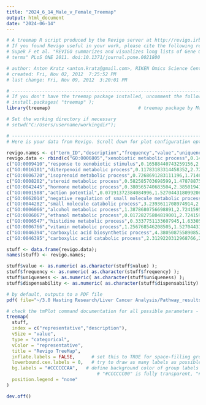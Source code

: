 ---
title: "2024_6_14_Male_v_Female_Treemap"
output: html_document
date: "2024-06-14"
---

```{r}
# A treemap R script produced by the Revigo server at http://revigo.irb.hr/
# If you found Revigo useful in your work, please cite the following reference:
# Supek F et al. "REVIGO summarizes and visualizes long lists of Gene Ontology
# terms" PLoS ONE 2011. doi:10.1371/journal.pone.0021800

# author: Anton Kratz <anton.kratz@gmail.com>, RIKEN Omics Science Center, Functional Genomics Technology Team, Japan
# created: Fri, Nov 02, 2012  7:25:52 PM
# last change: Fri, Nov 09, 2012  3:20:01 PM

# -----------------------------------------------------------------------------
# If you don't have the treemap package installed, uncomment the following line:
# install.packages( "treemap" );
library(treemap) 								# treemap package by Martijn Tennekes

# Set the working directory if necessary
# setwd("C:/Users/username/workingdir");

# --------------------------------------------------------------------------
# Here is your data from Revigo. Scroll down for plot configuration options.

revigo.names <- c("term_ID","description","frequency","value","uniqueness","dispensability","representative");
revigo.data <- rbind(c("GO:0006805","xenobiotic metabolic process",0.14809884239041543,2.485945923540798,0.8016269526266007,0.06294942,"xenobiotic metabolic process"),
c("GO:0009410","response to xenobiotic stimulus",0.16588440743259156,2.251584338268749,0.929878261408734,0.44563389,"xenobiotic metabolic process"),
c("GO:0016101","diterpenoid metabolic process",0.11783183314458352,2.7241595203239246,0.6504472183659193,0.04598734,"diterpenoid metabolic process"),
c("GO:0006720","isoprenoid metabolic process",0.7268691283111196,1.7146081144332483,0.7114121495882175,0.48322406,"diterpenoid metabolic process"),
c("GO:0008202","steroid metabolic process",0.582585703698599,1.478788759535116,0.7414870760524114,0.50836482,"diterpenoid metabolic process"),
c("GO:0042445","hormone metabolic process",0.380565740683504,2.385019411645873,0.7422682448481142,0.05197726,"hormone metabolic process"),
c("GO:0001508","action potential",0.07191372384084996,1.5270443180992068,0.8325634768123463,0.5110491,"hormone metabolic process"),
c("GO:0062014","negative regulation of small molecule metabolic process",0.05231657477622378,1.478788759535116,0.9520178554753319,0.13859067,"hormone metabolic process"),
c("GO:0044282","small molecule catabolic process",3.2393611708974914,2.7241595203239246,0.6109236854551247,0,"small molecule catabolic process"),
c("GO:0006066","alcohol metabolic process",1.3878680756698891,2.7241595203239246,0.5521496523755473,0.40070787,"small molecule catabolic process"),
c("GO:0006067","ethanol metabolic process",0.01728275804819001,2.7241595203239246,0.6470376049011294,0.58352669,"small molecule catabolic process"),
c("GO:0006547","histidine metabolic process",0.3337751133607945,1.6330503809102541,0.6331476132571742,0.33817878,"small molecule catabolic process"),
c("GO:0006766","vitamin metabolic process",1.256768546208505,1.5270443180992068,0.6620399644086129,0.39561459,"small molecule catabolic process"),
c("GO:0046394","carboxylic acid biosynthetic process",4.380508755890852,1.760257666244554,0.5220187655725514,0.64860895,"small molecule catabolic process"),
c("GO:0046395","carboxylic acid catabolic process",2.3129220312968766,2.7241595203239246,0.5397130566851285,0.58265787,"small molecule catabolic process"));

stuff <- data.frame(revigo.data);
names(stuff) <- revigo.names;

stuff$value <- as.numeric( as.character(stuff$value) );
stuff$frequency <- as.numeric( as.character(stuff$frequency) );
stuff$uniqueness <- as.numeric( as.character(stuff$uniqueness) );
stuff$dispensability <- as.numeric( as.character(stuff$dispensability) );

# by default, outputs to a PDF file
pdf( file="~/3.0 Hasting Research/Liver Cancer Analysis/Pathway_results/Male_v_Female/revigo_treemap.pdf", width=16, height=9 ) # width and height are in inches

# check the tmPlot command documentation for all possible parameters - there are a lot more
treemap(
  stuff,
  index = c("representative","description"),
  vSize = "value",
  type = "categorical",
  vColor = "representative",
  title = "Revigo TreeMap",
  inflate.labels = FALSE,      # set this to TRUE for space-filling group labels - good for posters
  lowerbound.cex.labels = 0,   # try to draw as many labels as possible (still, some small squares may not get a label)
  bg.labels = "#CCCCCCAA",   # define background color of group labels
								 # "#CCCCCC00" is fully transparent, "#CCCCCCAA" is semi-transparent grey, NA is opaque
  position.legend = "none"
)

dev.off()
```